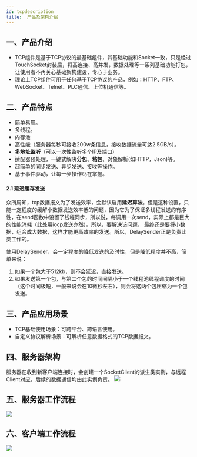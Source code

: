 ```yaml
---
id: tcpdescription
title:  产品及架构介绍
---
```


## 一、产品介绍
- TCP组件是基于TCP协议的最基础组件，其基础功能和Socket一致，只是经过TouchSocket封装后，将高连接、高并发，数据处理等一系列基础功能打包，让使用者不再关心基础架构建设，专心于业务。
- 理论上TCP组件可用于任何基于TCP协议的产品，例如：HTTP、FTP、WebSocket、Telnet、PLC通信、上位机通信等。
## 二、产品特点

- 简单易用。
- 多线程。
- 内存池
- 高性能（服务器每秒可接收200w条信息，接收数据流量可达2.5GB/s）。
- **多地址监听**（可以一次性监听多个IP及端口）
- 适配器预处理，一键式解决**分包**、**粘包**、对象解析(如HTTP，Json)等。
- 超简单的同步发送、异步发送、接收等操作。
- 基于事件驱动，让每一步操作尽在掌握。

#### 2.1 延迟缓存发送
众所周知，tcp数据报文为了发送效率，会默认启用**延迟算法**。但是这种设置，只能一定程度的缓解小数据发送效率低的问题，因为它为了保证多线程发送的有序性，在send函数中设置了线程同步，所以说，每调用一次send，实际上都是巨大的性能消耗（此处用iocp发送亦然）。所以，要解决该问题， 最终还是要将小数据，组合成大数据，这样才能更高效率的发送。所以，DelaySender正是负责此类工作的。

使用DelaySender，会一定程度的降低发送的及时性，但是降低程度并不高，简单来说：

1. 如果一个包大于512kb，则不会延迟，直接发送。
2. 如果发送第一个包，与第二个包的时间间隔小于一个线程池线程调度的时间（这个时间极短，一般来说会在10微秒左右），则会将这两个包压缩为一个包发送。

## 三、产品应用场景

- TCP基础使用场景：可跨平台、跨语言使用。
- 自定义协议解析场景：可解析任意数据格式的TCP数据报文。

## 四、服务器架构
服务器在收到新客户端连接时，会创建一个SocketClient的派生类实例，与远程Client对应，后续的数据通信均由此实例负责。
![](https://cdn.nlark.com/yuque/0/2022/jpeg/25438888/1644457249253-c4da1549-bdc1-4849-85d7-0a46bf97c77c.jpeg)

## 五、服务器工作流程
![](https://cdn.nlark.com/yuque/0/2022/jpeg/25438888/1644495351293-f594ddc2-a57d-495a-acfe-758620e97ac7.jpeg)
## 六、客户端工作流程
![](https://cdn.nlark.com/yuque/0/2022/jpeg/25438888/1644495854071-a320a8b5-85ba-4563-a2fa-5bd573af850c.jpeg)




